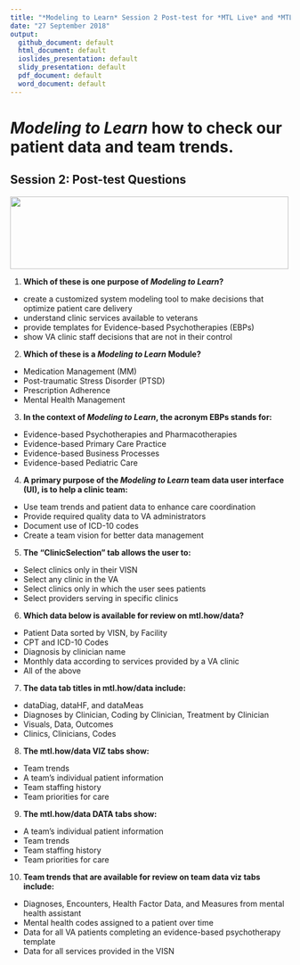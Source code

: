 ```yaml
---
title: "*Modeling to Learn* Session 2 Post-test for *MTL Live* and *MTL Video*"
date: "27 September 2018"
output: 
  github_document: default
  html_document: default
  ioslides_presentation: default
  slidy_presentation: default
  pdf_document: default
  word_document: default
---
```


# *Modeling to Learn* how to check our patient data and team trends.
<!-- MTL Logo, HTML img tag -->
## Session 2: Post-test Questions	
<img src = "https://raw.githubusercontent.com/lzim/teampsd/teampsd_style/mtl_logo/mtl_testdontguess_sm.png"
     height = "130" width = "500">   
	
1.	**Which of these is one purpose of *Modeling to Learn*?**			
-	create a customized system modeling tool to make decisions that optimize patient care delivery			
-	understand clinic services available to veterans			
-	provide templates for Evidence-based Psychotherapies (EBPs)			
-	show VA clinic staff decisions that are not in their control			
				
2.	**Which of these is a *Modeling to Learn* Module?**			
-	Medication Management (MM)			
-	Post-traumatic Stress Disorder (PTSD)			
-	Prescription Adherence			
-	Mental Health Management			
				
3.	**In the context of *Modeling to Learn*, the acronym EBPs stands for:**			
-	Evidence-based Psychotherapies and Pharmacotherapies			
-	Evidence-based Primary Care Practice			
-	Evidence-based Business Processes			
-	Evidence-based Pediatric Care			
				
4.	**A primary purpose of the *Modeling to Learn* team data user interface (UI), is to help a clinic team:**			
-	Use team trends and patient data to enhance care coordination			
-	Provide required quality data to VA administrators			
-	Document use of ICD-10 codes			
-	Create a team vision for better data management			
				
5.	**The “ClinicSelection” tab allows the user to:**			
-	Select clinics only in their VISN			
-	Select any clinic in the VA			
-	Select clinics only in which the user sees patients			
-	Select providers serving in specific clinics			
				
				
6.	**Which data below is available for review on mtl.how/data?**			
-	Patient Data sorted by VISN, by Facility			
-	CPT and ICD-10 Codes			
-	Diagnosis by clinician name			
-	Monthly data according to services provided by a VA clinic			
-	All of the above			
				
7.	**The data tab titles in mtl.how/data include:**			
-	dataDiag, dataHF, and dataMeas			
-	Diagnoses by Clinician, Coding by Clinician, Treatment by Clinician 			
-	Visuals, Data, Outcomes			
-	Clinics, Clinicians, Codes			
				
8.	**The mtl.how/data VIZ tabs show:**			
-	Team trends			
-	A team’s individual patient information			
-	Team staffing history			
-	Team priorities for care			
				
				
9.	**The mtl.how/data DATA tabs show:**			
-	A team’s individual patient information			
-	Team trends			
-	Team staffing history			
-	Team priorities for care			
				
				
10.	**Team trends that are available for review on team data viz tabs include:**			
-	Diagnoses, Encounters, Health Factor Data, and Measures from mental health assistant			
-	Mental health codes assigned to a patient over time			
-	Data for all VA patients completing an evidence-based psychotherapy template			
-	Data for all services provided in the VISN			
